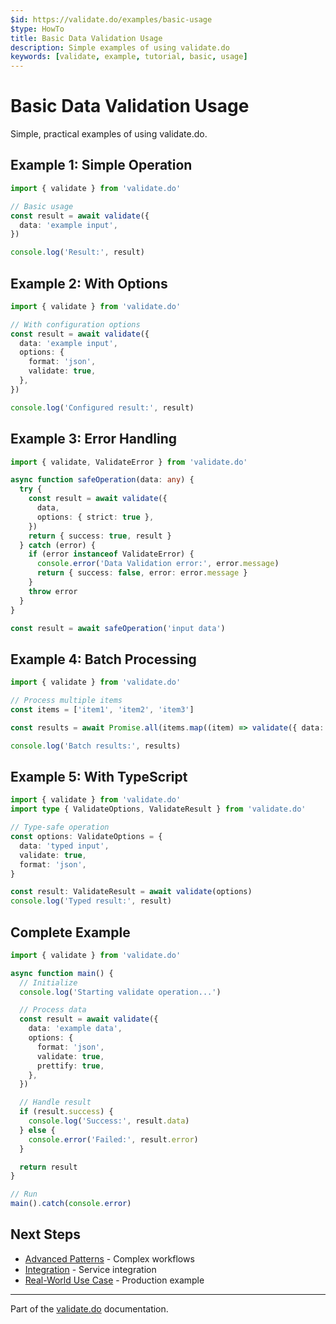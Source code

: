 ```yaml
---
$id: https://validate.do/examples/basic-usage
$type: HowTo
title: Basic Data Validation Usage
description: Simple examples of using validate.do
keywords: [validate, example, tutorial, basic, usage]
---
```


# Basic Data Validation Usage

Simple, practical examples of using validate.do.

## Example 1: Simple Operation

```typescript
import { validate } from 'validate.do'

// Basic usage
const result = await validate({
  data: 'example input',
})

console.log('Result:', result)
```

## Example 2: With Options

```typescript
import { validate } from 'validate.do'

// With configuration options
const result = await validate({
  data: 'example input',
  options: {
    format: 'json',
    validate: true,
  },
})

console.log('Configured result:', result)
```

## Example 3: Error Handling

```typescript
import { validate, ValidateError } from 'validate.do'

async function safeOperation(data: any) {
  try {
    const result = await validate({
      data,
      options: { strict: true },
    })
    return { success: true, result }
  } catch (error) {
    if (error instanceof ValidateError) {
      console.error('Data Validation error:', error.message)
      return { success: false, error: error.message }
    }
    throw error
  }
}

const result = await safeOperation('input data')
```

## Example 4: Batch Processing

```typescript
import { validate } from 'validate.do'

// Process multiple items
const items = ['item1', 'item2', 'item3']

const results = await Promise.all(items.map((item) => validate({ data: item })))

console.log('Batch results:', results)
```

## Example 5: With TypeScript

```typescript
import { validate } from 'validate.do'
import type { ValidateOptions, ValidateResult } from 'validate.do'

// Type-safe operation
const options: ValidateOptions = {
  data: 'typed input',
  validate: true,
  format: 'json',
}

const result: ValidateResult = await validate(options)
console.log('Typed result:', result)
```

## Complete Example

```typescript
import { validate } from 'validate.do'

async function main() {
  // Initialize
  console.log('Starting validate operation...')

  // Process data
  const result = await validate({
    data: 'example data',
    options: {
      format: 'json',
      validate: true,
      prettify: true,
    },
  })

  // Handle result
  if (result.success) {
    console.log('Success:', result.data)
  } else {
    console.error('Failed:', result.error)
  }

  return result
}

// Run
main().catch(console.error)
```

## Next Steps

- [Advanced Patterns](./advanced-patterns) - Complex workflows
- [Integration](./integration) - Service integration
- [Real-World Use Case](./real-world-use-case) - Production example

---

Part of the [validate.do](https://validate.do) documentation.
